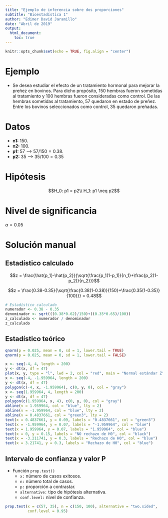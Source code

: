```yaml
---
title: "Ejemplo de inferencia sobre dos proporciones"
subtitle: "Bioestadística 1"
author: "Edimer David Jaramillo"
date: "Abril de 2019"
output:
  html_document:
    toc: true
---
```


```r
knitr::opts_chunk$set(echo = TRUE, fig.align = "center")
```

# Ejemplo

- Se desea estudiar el efecto de un tratamiento hormonal para mejorar la preñez en bovinos. Para dicho propósito, 150 hembras fueron sometidas al tratamiento y 100 hembras fueron consideradas como control. De las hembras sometidas al tratamiento, 57 quedaron en estado de preñez. Entre los bovinos seleccionados como control, 35 quedaron preñadas.

# Datos

- **n1:** 150.
- **n2:** 100.
- **p1:** 57 --> $57/150 = 0.38$.
- **p2:** 35 --> $35/100 = 0.35$

# Hipótesis

$$H_0: p1 = p2\\
H_1: p1 \neq p2$$

# Nivel de significancia 

$\alpha = 0.05$

# Solución manual

## Estadístico calculado

$$z = \frac{\hat{p_1}-\hat{p_2}}{\sqrt{\frac{p_1(1-p_1)}{n_1}+\frac{p_2(1-p_2)}{n_2}}}$$

$$z = \frac{0.38-0.35}{\sqrt{\frac{0.38(1-0.38)}{150}+\frac{0.35(1-0.35)}{100}}} = 0.48$$

```r
# Estadístico calculado
numerador <- 0.38 - 0.35
denominador <- sqrt(((0.38*0.62)/150)+((0.35*0.65)/100))
z_calculado <- numerador / denominador
z_calculado
```

## Estadístico teórico

```r
qnorm(p = 0.025, mean = 0, sd = 1, lower.tail = TRUE)
qnorm(p = 0.025, mean = 0, sd = 1, lower.tail = FALSE)
```

```r
x <- seq(-4, 4, length = 200)
y <- dt(x, df = 47)
plot(x, y, type = "l", lwd = 2, col = "red", main = "Normal estándar Z")
x <- seq(-4, -1.959964, length = 200)
y <- dt(x, df = 47)
polygon(c(-4, x, -1.959964), c(0, y, 0), col = "gray")
x <- seq(1.959964, 4, length = 200)
y <- dt(x, df = 47)
polygon(c(1.959964, x, 4), c(0, y, 0), col = "gray")
abline(v = 1.959964, col = "blue", lty = 2)
abline(v = -1.959964, col = "blue", lty = 2)
abline(v = 0.4837661, col = "green3", lty = 2)
text(x = 0.4837661, y = 0.09, labels = "0.4837661", col = "green3")
text(x = -1.959964, y = 0.07, labels = "-1.959964", col = "blue")
text(x = 1.959964, y = 0.07, labels = "1.959964", col = "blue")
text(x = 0, y = 0.15, labels = "NO rechazo de H0", col = "black")
text(x = -3.211741, y = 0.3, labels = "Rechazo de H0", col = "blue")
text(x = 3.21741, y = 0.3, labels = "Rechazo de H0", col = "blue")
```


## Intervalo de confianza y valor P

- Función `prop.test()`
    - `x:` número de casos exitosos.
    - `n:` número total de casos.
    - `p:` proporción a contrastar.
    - `alternative:` tipo de hipótesis alternativa.
    - `conf.level:` nivel de confianza.
    
```r
prop.test(x = c(57, 35), n = c(150, 100), alternative = "two.sided",
          conf.level = 0.95)
```

